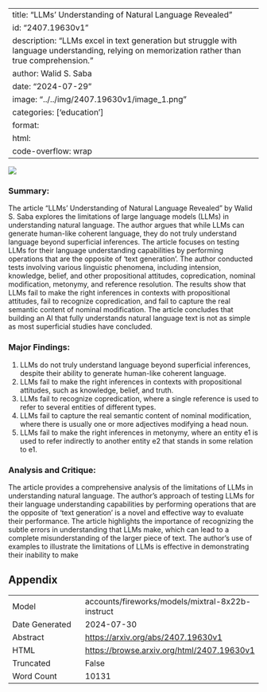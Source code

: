 
---
title: "LLMs' Understanding of Natural Language Revealed"
id: "2407.19630v1"
description: "LLMs excel in text generation but struggle with language understanding, relying on memorization rather than true comprehension."
author: Walid S. Saba
date: "2024-07-29"
image: "../../img/2407.19630v1/image_1.png"
categories: ['education']
format:
  html:
    code-overflow: wrap
---

![](../../img/2407.19630v1/image_1.png)

### Summary:

The article "LLMs’ Understanding of Natural Language Revealed" by Walid S. Saba explores the limitations of large language models (LLMs) in understanding natural language. The author argues that while LLMs can generate human-like coherent language, they do not truly understand language beyond superficial inferences. The article focuses on testing LLMs for their language understanding capabilities by performing operations that are the opposite of 'text generation'. The author conducted tests involving various linguistic phenomena, including intension, knowledge, belief, and other propositional attitudes, copredication, nominal modification, metonymy, and reference resolution. The results show that LLMs fail to make the right inferences in contexts with propositional attitudes, fail to recognize copredication, and fail to capture the real semantic content of nominal modification. The article concludes that building an AI that fully understands natural language text is not as simple as most superficial studies have concluded.

### Major Findings:

1. LLMs do not truly understand language beyond superficial inferences, despite their ability to generate human-like coherent language.
2. LLMs fail to make the right inferences in contexts with propositional attitudes, such as knowledge, belief, and truth.
3. LLMs fail to recognize copredication, where a single reference is used to refer to several entities of different types.
4. LLMs fail to capture the real semantic content of nominal modification, where there is usually one or more adjectives modifying a head noun.
5. LLMs fail to make the right inferences in metonymy, where an entity e1 is used to refer indirectly to another entity e2 that stands in some relation to e1.

### Analysis and Critique:

The article provides a comprehensive analysis of the limitations of LLMs in understanding natural language. The author's approach of testing LLMs for their language understanding capabilities by performing operations that are the opposite of 'text generation' is a novel and effective way to evaluate their performance. The article highlights the importance of recognizing the subtle errors in understanding that LLMs make, which can lead to a complete misunderstanding of the larger piece of text. The author's use of examples to illustrate the limitations of LLMs is effective in demonstrating their inability to make

## Appendix

|          |          |
|----------|----------|
| Model     | accounts/fireworks/models/mixtral-8x22b-instruct       |
| Date Generated     | 2024-07-30       |
| Abstract | [https://arxiv.org/abs/2407.19630v1](https://arxiv.org/abs/2407.19630v1)        |
| HTML     | [https://browse.arxiv.org/html/2407.19630v1](https://browse.arxiv.org/html/2407.19630v1)       |
| Truncated       | False       |
| Word Count       | 10131       |
